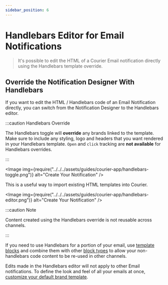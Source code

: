 ```yaml
---
sidebar_position: 6
---
```



# Handlebars Editor for Email Notifications

> It's possible to edit the HTML of a Courier Email notification directly using the Handlebars template override.

## Override the Notification Designer With Handlebars

If you want to edit the HTML / Handlebars code of an Email Notification directly, you can switch from the Notification Designer to the Handlebars editor.

:::caution Handlebars Override

The Handlebars toggle will **override** any brands linked to the template. Make sure to include any styling, logo and headers that you want rendered in your Handlebars template. `Open` and `click` tracking are **not available** for Handlebars overrides.

:::

<Image
  img={require("../../../assets/guides/courier-app/handlebars-toggle.png")}
  alt="Create Your Notification"
/>

This is a useful way to import existing HTML templates into Courier.

<Image
  img={require("../../../assets/guides/courier-app/handlebars-editor.png")}
  alt="Create Your Notification"
/>

:::caution Note

Content created using the Handlebars override is not reusable across channels.

:::

If you need to use Handlebars for a portion of your email, use [template blocks](../content-blocks/template-blocks.mdx) and combine them with other [block types](../notification-designer/notification-designer-overview.mdx/#reusable-drag-and-drop-content) to allow your non-handlebars code content to be re-used in other channels.

<!-- Link follow-up doc -->

Edits made in the Handlebars editor will not apply to other Email notifications. To define the look and feel of all your emails at once, [customize your default brand template](../brands/how-to-use-brands-to-customize.mdx/#customize-your-brands).
